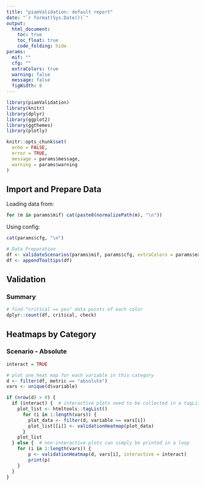 ```yaml
---
title: "piamValidation: default report"
date: "`r format(Sys.Date())`"
output:
  html_document:
    toc: true
    toc_float: true
    code_folding: hide
params:
  mif: ""
  cfg: ""
  extraColors: true
  warning: false
  message: false
  figWidth: 8
---
```


```r
library(piamValidation)
library(knitr)
library(dplyr)
library(ggplot2)
library(ggthemes)
library(plotly)

knitr::opts_chunk$set(
  echo = FALSE,
  error = TRUE,
  message = params$message,
  warning = params$warning
)
```

## Import and Prepare Data

Loading data from:

```r
for (m in params$mif) cat(paste0(normalizePath(m), "\n"))
```

Using config:

```r
cat(params$cfg, "\n")
```


```r
# Data Preparation
df <- validateScenarios(params$mif, params$cfg, extraColors = params$extraColors)
df <- appendTooltips(df)
```

## Validation

### Summary
```r
# find "critical == yes" data points of each color
dplyr::count(df, critical, check)
```

## Heatmaps by Category

### Scenario - Absolute
```r
interact = TRUE

# plot one heat map for each variable in this category
d <- filter(df, metric == "absolute")
vars <- unique(d$variable)

if (nrow(d) > 0) {
  if (interact) {  # interactive plots need to be collected in a tagList
    plot_list <- htmltools::tagList()
      for (i in 1:length(vars)) {
        plot_data <- filter(d, variable == vars[i])
        plot_list[[i]] <- validationHeatmap(plot_data)
      }
    plot_list
  } else {  # non-interactive plots can simply be printed in a loop
    for (i in 1:length(vars)) {
        p <- validationHeatmap(d, vars[i], interactive = interact)
        print(p)
    }
  }
}
```
